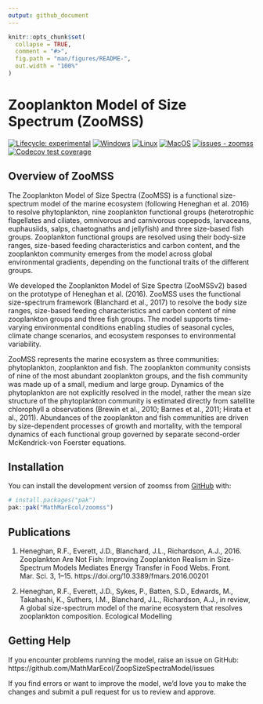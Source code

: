 ```yaml
---
output: github_document
---
```


<!-- README.md is generated from README.Rmd. Please edit that file -->

```r
knitr::opts_chunk$set(
  collapse = TRUE,
  comment = "#>",
  fig.path = "man/figures/README-",
  out.width = "100%"
)
```

# Zooplankton Model of Size Spectrum (ZooMSS)

<!-- # planktonr <a href='https://github.com/MathMarEcol/zoomss'><img src='man/figures/planktonr.png' align="right" width="139px" /></a> -->
<!-- badges: start -->
[![Lifecycle: experimental](https://img.shields.io/badge/lifecycle-experimental-orange.svg)](https://lifecycle.r-lib.org/articles/stages.html#experimental)
[![Windows](https://github.com/MathMarEcol/zoomss/actions/workflows/Windows.yaml/badge.svg)](https://github.com/MathMarEcol/zoomss/actions/workflows/Windows.yaml)
[![Linux](https://github.com/MathMarEcol/zoomss/actions/workflows/Linux.yaml/badge.svg)](https://github.com/MathMarEcol/zoomss/actions/workflows/Linux.yaml)
[![MacOS](https://github.com/MathMarEcol/zoomss/actions/workflows/MacOS.yaml/badge.svg)](https://github.com/MathMarEcol/zoomss/actions/workflows/MacOS.yaml)
[![issues - zoomss](https://img.shields.io/github/issues/MathMarEcol/zoomss)](https://github.com/MathMarEcol/zoomss/issues)
[![Codecov test coverage](https://codecov.io/gh/MathMarEcol/zoomss/graph/badge.svg)](https://app.codecov.io/gh/MathMarEcol/zoomss)
<!-- badges: end -->

## Overview of ZooMSS

The Zooplankton Model of Size Spectra (ZooMSS) is a functional size-spectrum model of the marine ecosystem (following Heneghan et al. 2016) to resolve phytoplankton, nine zooplankton functional groups (heterotrophic flagellates and ciliates, omnivorous and carnivorous copepods, larvaceans, euphausiids, salps, chaetognaths and jellyfish) and three size-based fish groups. Zooplankton functional groups are resolved using their body-size ranges, size-based feeding characteristics and carbon content, and the zooplankton community emerges from the model across global environmental gradients, depending on the functional traits of the different groups.

We developed the Zooplankton Model of Size Spectra (ZooMSSv2) based on the prototype of Heneghan et al. (2016). ZooMSS uses the functional size-spectrum framework (Blanchard et al., 2017) to resolve the body size ranges, size-based feeding characteristics and carbon content of nine zooplankton groups and three fish groups. The model supports time-varying environmental conditions enabling studies of seasonal cycles, climate change scenarios, and ecosystem responses to environmental variability.

ZooMSS represents the marine ecosystem as three communities: phytoplankton, zooplankton and fish. The zooplankton community consists of nine of the most abundant zooplankton groups, and the fish community was made up of a small, medium and large group. Dynamics of the phytoplankton are not explicitly resolved in the model, rather the mean size structure of the phytoplankton community is estimated directly from satellite chlorophyll a observations (Brewin et al., 2010; Barnes et al., 2011; Hirata et al., 2011). Abundances of the zooplankton and fish communities are driven by size-dependent processes of growth and mortality, with the temporal dynamics of each functional group governed by separate second-order McKendrick-von Foerster equations.


## Installation

You can install the development version of zoomss from [GitHub](https://github.com/) with:

``` r
# install.packages("pak")
pak::pak("MathMarEcol/zoomss")
```

## Publications

1. Heneghan, R.F., Everett, J.D., Blanchard, J.L., Richardson, A.J., 2016. Zooplankton Are Not Fish: Improving Zooplankton Realism in Size-Spectrum Models Mediates Energy Transfer in Food Webs. Front. Mar. Sci. 3, 1–15. https://doi.org/10.3389/fmars.2016.00201

2. Heneghan, R.F., Everett, J.D., Sykes, P., Batten, S.D., Edwards, M., Takahashi, K., Suthers, I.M., Blanchard, J.L., Richardson, A.J., in review, A global size-spectrum model of the marine ecosystem that resolves zooplankton composition. Ecological Modelling

## Getting Help

If you encounter problems running the model, raise an issue on GitHub: https://github.com/MathMarEcol/ZoopSizeSpectraModel/issues

If you find errors or want to improve the model, we'd love you to make the changes and submit a pull request for us to review and approve.

